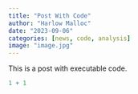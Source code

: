 ```yaml
---
title: "Post With Code"
author: "Harlow Malloc"
date: "2023-09-06"
categories: [news, code, analysis]
image: "image.jpg"
---
```


This is a post with executable code.

```r
1 + 1
```
